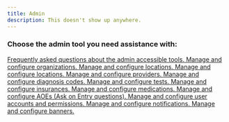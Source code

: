 ```yaml
---
title: Admin
description: This doesn't show up anywhere.
---
```


### Choose the admin tool you need assistance with:


<CardGrid stagger>
	<a href="/admin/faq">
	<Card title="Admin FAQ" icon="information" iconBg="red" iconBorder="red">
		Frequently asked questions about the admin accessible tools.
	</Card></a>
	<a href="/admin/organizations">
	<Card title="Organizations" icon="laptop" iconBg="blue" iconBorder="blue">
		Manage and configure organizations.
	</Card></a>
	<a href="/admin/locations">
	<Card title="Locations" icon="seti:webpack" iconBg="green" iconBorder="green">
		Manage and configure locations.
	</Card></a>
	<a href="/admin/schedules">
	<Card title="Schedules" icon="seti:todo" iconBg="green" iconBorder="green">
		Manage and configure locations.
	</Card></a>
	<a href="/admin/providers">
	<Card title="Providers" icon="seti:stylelint" iconBg="purple" iconBorder="purple">
		Manage and configure providers.
	</Card></a>
	<a href="/admin/diagnosis-codes">
	<Card title="Diagnosis Codes" icon="seti:pipeline" iconBg="orange" iconBorder="orange">
		Manage and configure diagnosis codes.
	</Card></a>
	<a href="/admin/tests">
	<Card title="Tests" icon="seti:code-search" iconBg="teal" iconBorder="teal">
		Manage and configure tests.
	</Card></a>
	<a href="/admin/insurances">
	<Card title="Insurances" icon="seti:eslint" iconBg="yellow" iconBorder="yellow">
		Manage and configure insurances.
	</Card></a>
	<a href="/admin/medications">
	<Card title="Medications" icon="figma" iconBg="pink" iconBorder="pink">
		Manage and configure medications.
	</Card></a>
	<a href="/admin/aoes">
	<Card title="AOEs" icon="comment" iconBg="cyan" iconBorder="cyan">
		Manage and configure AOEs (Ask on Entry questions).
	</Card></a>
	<a href="/admin/user-management">
	<Card title="User Management" icon="seti:bicep" iconBg="brown" iconBorder="brown">
		Manage and configure user accounts and permissions.
	</Card></a>
	<a href="/admin/notifications">
	<Card title="Notifications" icon="twitch" iconBg="lime" iconBorder="lime">
		Manage and configure notifications.
	</Card></a>
	<a href="/admin/banners">
	<Card title="Banners" icon="seti:kotlin" iconBg="gray" iconBorder="gray">
		Manage and configure banners.
	</Card></a>
</CardGrid>
